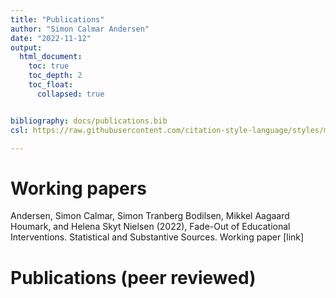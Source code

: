 ```yaml
---
title: "Publications"
author: "Simon Calmar Andersen"
date: "2022-11-12"
output: 
  html_document:
    toc: true
    toc_depth: 2
    toc_float:
      collapsed: true


bibliography: docs/publications.bib
csl: https://raw.githubusercontent.com/citation-style-language/styles/master/apa-6th-edition.csl

---
```


# Working papers


Andersen, Simon Calmar, Simon Tranberg Bodilsen, Mikkel Aagaard Houmark, and Helena Skyt Nielsen (2022), Fade-Out of Educational Interventions. Statistical and Substantive Sources. Working paper [link]


# Publications (peer reviewed)


